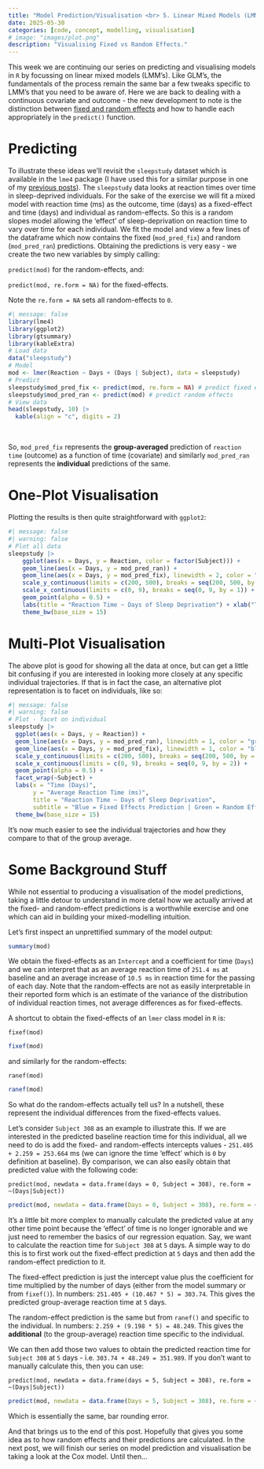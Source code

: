 ```yaml
---
title: "Model Prediction/Visualisation <br> 5. Linear Mixed Models (LMMs)"
date: 2025-05-30
categories: [code, concept, modelling, visualisation]
# image: "images/plot.png"
description: "Visualising Fixed vs Random Effects."
---
```


This week we are continuing our series on predicting and visualising models in `R` by focussing on linear mixed models (LMM's). Like GLM's, the fundamentals of the process remain the same bar a few tweaks specific to LMM's that you need to be aware of. Here we are back to dealing with a continuous covariate and outcome - the new development to note is the distinction between [fixed and random effects](https://www.theanalysisfactor.com/specifying-fixed-and-random-factors-in-mixed-models/) and how to handle each appropriately in the `predict()` function.

# Predicting

To illustrate these ideas we'll revisit the `sleepstudy` dataset which is available in the `lme4` package (I have used this for a similar purpose in one of my [previous posts](https://msni-stats-tips.netlify.app/posts/004_02feb_2024/)). The `sleepstudy` data looks at reaction times over time in sleep-deprived individuals. For the sake of the exercise we will fit a mixed model with reaction time (ms) as the outcome, time (days) as a fixed-effect and time (days) and individual as random-effects. So this is a random slopes model allowing the 'effect' of sleep-deprivation on reaction time to vary over time for each individual. We fit the model and view a few lines of the dataframe which now contains the fixed (`mod_pred_fix`) and random (`mod_pred_ran`) predictions. Obtaining the predictions is very easy - we create the two new variables by simply calling:

`predict(mod)` for the random-effects, and:

`predict(mod, re.form = NA)` for the fixed-effects.

Note the `re.form = NA` sets all random-effects to `0`.

```r
#| message: false
library(lme4)
library(ggplot2)
library(gtsummary)
library(kableExtra)
# Load data
data("sleepstudy")
# Model
mod <- lmer(Reaction ~ Days + (Days | Subject), data = sleepstudy)
# Predict
sleepstudy$mod_pred_fix <- predict(mod, re.form = NA) # predict fixed effects
sleepstudy$mod_pred_ran <- predict(mod) # predict random effects
# View data
head(sleepstudy, 10) |> 
  kable(align = "c", digits = 2)
```

<br>

So, `mod_pred_fix` represents the **group-averaged** prediction of `reaction time` (outcome) as a function of time (covariate) and similarly `mod_pred_ran` represents the **individual** predictions of the same.

# One-Plot Visualisation

Plotting the results is then quite straightforward with `ggplot2`:

```r
#| message: false
#| warning: false
# Plot all data
sleepstudy |>
    ggplot(aes(x = Days, y = Reaction, color = factor(Subject))) +
    geom_line(aes(x = Days, y = mod_pred_ran)) +
    geom_line(aes(x = Days, y = mod_pred_fix), linewidth = 2, color = "blue") +
    scale_y_continuous(limits = c(200, 500), breaks = seq(200, 500, by = 50)) +
    scale_x_continuous(limits = c(0, 9), breaks = seq(0, 9, by = 1)) +
    geom_point(alpha = 0.5) +
    labs(title = "Reaction Time ~ Days of Sleep Deprivation") + xlab("Time (days)") + ylab("Average Reaction Time (ms)") +
    theme_bw(base_size = 15)
```

# Multi-Plot Visualisation

The above plot is good for showing all the data at once, but can get a little bit confusing if you are interested in looking more closely at any specific individual trajectories. If that is in fact the case, an alternative plot representation is to facet on individuals, like so:

```r
#| message: false
#| warning: false
# Plot - facet on individual
sleepstudy |>
  ggplot(aes(x = Days, y = Reaction)) +
  geom_line(aes(x = Days, y = mod_pred_ran), linewidth = 1, color = "green") +
  geom_line(aes(x = Days, y = mod_pred_fix), linewidth = 1, color = "blue") +
  scale_y_continuous(limits = c(200, 500), breaks = seq(200, 500, by = 100)) +
  scale_x_continuous(limits = c(0, 9), breaks = seq(0, 9, by = 2)) +
  geom_point(alpha = 0.5) +
  facet_wrap(~Subject) +
  labs(x = "Time (Days)",
       y = "Average Reaction Time (ms)",
       title = "Reaction Time ~ Days of Sleep Deprivation",
       subtitle = "Blue = Fixed Effects Prediction | Green = Random Effects Prediction") +
  theme_bw(base_size = 15)
```

It's now much easier to see the individual trajectories and how they compare to that of the group average.

# Some Background Stuff

While not essential to producing a visualisation of the model predictions, taking a little detour to understand in more detail how we actually arrived at the fixed- and random-effect predictions is a worthwhile exercise and one which can aid in building your mixed-modelling intuition.

Let's first inspect an unprettified summary of the model output:

```r
summary(mod)
```

We obtain the fixed-effects as an `Intercept` and a coefficient for time (`Days`) and we can interpret that as an average reaction time of `251.4 ms` at baseline and an average increase of `10.5 ms` in reaction time for the passing of each day. Note that the random-effects are not as easily interpretable in their reported form which is an estimate of the variance of the distribution of individual reaction times, not average differences as for fixed-effects.

A shortcut to obtain the fixed-effects of an `lmer` class model in `R` is:

`fixef(mod)`

```r
fixef(mod)
```

and similarly for the random-effects:

`ranef(mod)`

```r
ranef(mod)
```

So what do the random-effects actually tell us? In a nutshell, these represent the individual differences from the fixed-effects values.

Let's consider `Subject 308` as an example to illustrate this. If we are interested in the predicted baseline reaction time for this individual, all we need to do is add the fixed- and random-effects intercepts values - `251.405 + 2.259 = 253.664` ms (we can ignore the time 'effect' which is `0` by definition at baseline). By comparison, we can also easily obtain that predicted value with the following code:

`predict(mod, newdata = data.frame(days = 0, Subject = 308), re.form = ~(Days|Subject))`

```r
predict(mod, newdata = data.frame(Days = 0, Subject = 308), re.form = ~(Days|Subject))
```

It's a little bit more complex to manually calculate the predicted value at any other time point because the 'effect' of time is no longer ignorable and we just need to remember the basics of our regression equation. Say, we want to calculate the reaction time for `Subject 308` at `5` days. A simple way to do this is to first work out the fixed-effect prediction at `5` days and then add the random-effect prediction to it.

The fixed-effect prediction is just the intercept value plus the coefficient for time multiplied by the number of days (either from the model summary or from `fixef()`). In numbers: `251.405 + (10.467 * 5) = 303.74`. This gives the predicted group-average reaction time at `5` days.

The random-effect prediction is the same but from `ranef()` and specific to the individual. In numbers: `2.259 + (9.198 * 5) = 48.249`. This gives the **additional** (to the group-average) reaction time specific to the individual.

We can then add those two values to obtain the predicted reaction time for `Subject 308` at `5` days - i.e. `303.74 + 48.249 = 351.989`. If you don't want to manually calculate this, then you can use:

`predict(mod, newdata = data.frame(days = 5, Subject = 308), re.form = ~(Days|Subject))`

```r
predict(mod, newdata = data.frame(Days = 5, Subject = 308), re.form = ~(Days|Subject))
```

Which is essentially the same, bar rounding error.

And that brings us to the end of this post. Hopefully that gives you some idea as to how random effects and their predictions are calculated. In the next post, we will finish our series on model prediction and visualisation be taking a look at the Cox model. Until then...
